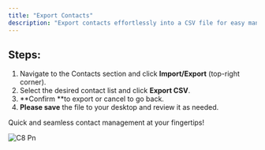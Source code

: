 ```yaml
---
title: "Export Contacts"
description: "Export contacts effortlessly into a CSV file for easy management and sharing."
---
```


## **Steps:**

1. Navigate to the Contacts section and click **Import/Export** (top-right corner).
2. Select the desired contact list and click **Export CSV**.
3. **Confirm **to export or cancel to go back.
4. **Please save** the file to your desktop and review it as needed.

Quick and seamless contact management at your fingertips!

![C8 Pn](/images/c8.png)